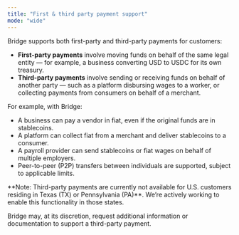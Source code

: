 ```yaml
---
title: "First & third party payment support"
mode: "wide"
---
```


Bridge supports both first-party and third-party payments for customers:

- **First-party payments** involve moving funds on behalf of the same legal entity — for example, a business converting USD to USDC for its own treasury.
- **Third-party payments** involve sending or receiving funds on behalf of another party — such as a platform disbursing wages to a worker, or collecting payments from consumers on behalf of a merchant.

For example, with Bridge:

- A business can pay a vendor in fiat, even if the original funds are in stablecoins.
- A platform can collect fiat from a merchant and deliver stablecoins to a consumer.
- A payroll provider can send stablecoins or fiat wages on behalf of multiple employers.
- Peer-to-peer (P2P) transfers between individuals are supported, subject to applicable limits.

<Note>
  **Note: Third-party payments are currently not available for U.S. customers residing in Texas (TX) or Pennsylvania (PA)**. We’re actively working to enable this functionality in those states.
</Note>

Bridge may, at its discretion, request additional information or documentation to support a third-party payment.